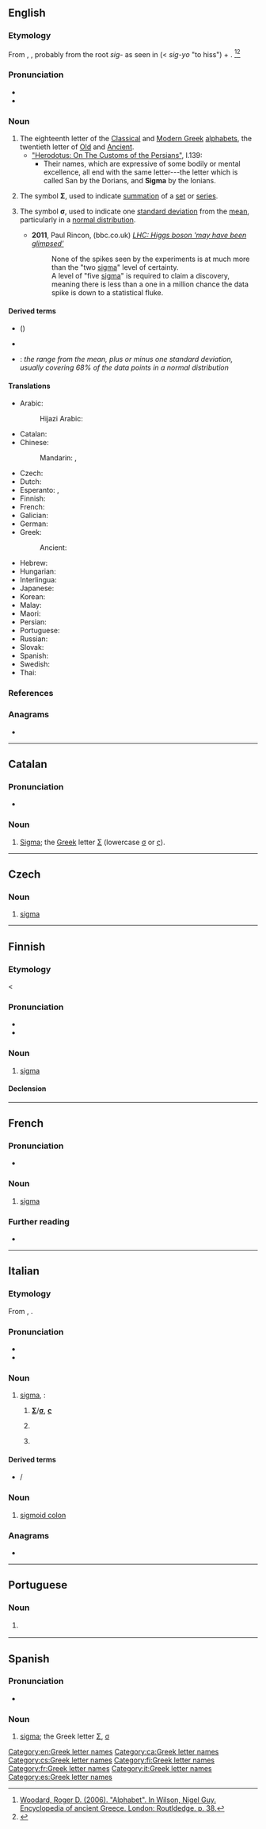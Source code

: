 {{also|Sigma}}
==English==
{{letter_disp2|rho|[[image:Greek_uc_sigma.svg|33px]][[image:Greek_lc_sigma1.png|30px]][[image:Greek_lc_sigma2.png|23px]]|tau|σίγμα|Σ|σ|ς}}

===Etymology===

From {{etyl|grc|en}} {{m|grc|σῖγμα}}, {{m|grc|σίγμα}}, probably from the root ''sig-'' as seen in {{m|grc|σίζω}} (< ''sig-yo'' "to hiss") + {{m|grc|-μα}}. <ref name="woodard">[https://books.google.ca/books?id=8pXhAQAAQBAJ&pg=PA39&dq=woodard+encyclopedia+of+ancient+greece&hl=en&sa=X&ved=0ahUKEwij05-Zr5XQAhVF6oMKHdPmAJkQ6AEIGzAA#v=onepage&q=sigma&f=false Woodard, Roger D. (2006). "Alphabet". In Wilson, Nigel Guy. Encyclopedia of ancient Greece. London: Routldedge. p. 38.]</ref><ref>{{R:grc:Beekes|page=1328}}</ref>

===Pronunciation===
* {{IPA|en|/ˈsɪɡmə/}}
* {{audio|en|En-us-sigma.ogg|Audio (US)}}

===Noun===
{{en-noun|s|sigmata}}

# The eighteenth letter of the [[Classical Greek|Classical]] and [[Modern Greek]] [[alphabet]]s, the twentieth letter of [[Old Greek|Old]] and [[Ancient Greek|Ancient]].
#* [http://www.ancient.eu/article/149/ "Herodotus: On The Customs of the Persians"], I.139:
#** Their names, which are expressive of some bodily or mental excellence, all end with the same letter---the letter which is called San by the Dorians, and '''Sigma''' by the Ionians.
# {{lb|en|mathematics}} The symbol '''Σ''', used to indicate [[summation]] of a [[set]] or [[series]].
# {{lb|en|statistics}} The symbol '''σ''', used to indicate one [[standard deviation]] from the [[mean]], particularly in a [[normal distribution]].
#* '''2011''', Paul Rincon, (bbc.co.uk) ''[http://www.bbc.co.uk/news/science-environment-16158374 LHC: Higgs boson 'may have been glimpsed']''
#*: None of the spikes seen by the experiments is at much more than the "two [[sigma]]" level of certainty.<br>A level of "five [[sigma]]" is required to claim a discovery, meaning there is less than a one in a million chance the data spike is down to a statistical fluke. <!-- Note: a search of "five sigma" in Wolfram Alpha yields the fact that P(z>5) = 2.867 x 10^-7 which is less than one in a million (but not less than one in ten million). -->

====Derived terms====
* {{vern|sigma darner}} ({{taxlink|Austroaeschna sigma|species|ver=181229}})
* {{l|en|sigmalike}}
* {{l|en|within one sigma}}: ''the range from the mean, plus or minus one standard deviation, usually covering 68% of the data points in a normal distribution''

====Translations====
{{trans-top|letter of the Greek alphabet}}
* Arabic: {{t+|ar|سِيغْمَا|f}}
*: Hijazi Arabic: {{t|acw|سِقْما|tr=sigma}}
* Catalan: {{t+|ca|sigma|f}}
* Chinese:
*: Mandarin: {{t+|cmn|西格瑪|sc=Hani}}, {{t+|cmn|西格马|tr=xīgémǎ|sc=Hani}}
* Czech: {{t|cs|sigma|n}}
* Dutch: {{t+|nl|sigma|m}}
* Esperanto: {{t+|eo|sigmo}}, {{t|eo|stigmo}}
* Finnish: {{t+|fi|sigma}}
* French: {{t+|fr|sigma|m}}
* Galician: {{t+|gl|sigma|m}}
* German: {{t+|de|Sigma|n}}
* Greek: {{t+|el|σίγμα|n}}
*: Ancient: {{t|grc|σῖγμα|n}}
{{trans-mid}}
* Hebrew: {{t|he|סִיגְמָא|f|tr=sígma}}
* Hungarian: {{t|hu|szigma}}
* Interlingua: {{t|ia|sigma}}
* Japanese: {{t|ja|シグマ|tr=shiguma}}
* Korean: {{t+|ko|시그마}}
* Malay: {{t|ms|sigma}}
* Maori: {{t|mi|hikama  }}
* Persian: {{t+|fa|سیگما|tr=sigmâ|sc=fa-Arab}}
* Portuguese: {{t+|pt|sigma|m}}
* Russian: {{t+|ru|си́гма|f}}
* Slovak: {{t|sk|sigma|n}}
* Spanish: {{t+|es|sigma|f}}
* Swedish: {{t+|sv|sigma}}
* Thai: {{t|th|ซิกมา}}
{{trans-bottom}}

===References===
<references/>

===Anagrams===
* {{anagrams|en|a=agims|Magis.|agism|migas}}

[[Category:en:Greek letter names]]

----

==Catalan==

===Pronunciation===
* {{ca-IPA}}

===Noun===
{{ca-noun|f}}

# [[#English|Sigma]]; the [[Appendix:Greek script|Greek]] letter [[Σ]] (lowercase [[σ]] or [[ς]]).

[[Category:ca:Greek letter names]]

----

==Czech==

===Noun===
{{cs-noun|g=n}}

# [[#English|sigma]]

[[Category:cs:Greek letter names]]

----

==Finnish==

===Etymology===
< {{bor|fi|grc|σίγμα}}
{{enum|fi|rhoo|tau|Greek letter|Σσ}}
{{wikipedia|lang=fi|Sigma}}

===Pronunciation===
* {{fi-IPA}}
* {{hyphenation|fi|sig|ma}}

===Noun===
{{fi-noun}}

# [[#English|sigma]] {{gloss|Greek letter}}

====Declension====
{{fi-decl-kala|sigm|||a}}

[[Category:fi:Greek letter names]]

----

==French==

===Pronunciation===
* {{fr-IPA}}

===Noun===
{{fr-noun|m|sigma}}

# [[#English|sigma]] {{gloss|Greek letter}}

===Further reading===
* {{R:TLFi}}

[[Category:fr:Greek letter names]]

----

==Italian==

===Etymology===
From {{der|it|grc|σῖγμα}}, {{m|grc|σίγμα}}.

===Pronunciation===
* {{IPA|it|/ˈsiɡ.ma/|[ˈs̪iɡmä]}}
* {{hyphenation|it|sìg|ma}}

===Noun===
{{wikipedia|lang=it}}
{{head|it|noun|g=m|g2=f|invariable}}

# [[#English|sigma]], {{n-g|specifically}}:
## {{n-g|The name of the [[Appendix:Greek script|Greek-script]] letter}} '''[[Σ]]'''/'''[[σ]]''', '''[[ς]]'''
## {{lb|it|mathematics}} {{n-g|The symbol '''Σ''', used to indicate summation of a set or series.}}
## {{lb|it|statistics}} {{n-g|The symbol '''σ''', used to indicate one standard deviation from the mean, particularly in a normal distribution.}}

====Derived terms====
* {{l|it|sigmatismo}}/{{l|it|sigmacismo}}

===Noun===
{{head|it|noun|g=m|invariable}}

# {{lb|it|anatomy}} [[sigmoid colon]]

===Anagrams===
* {{l|it|sgami}}

[[Category:it:Greek letter names]]

----

==Portuguese==

===Noun===
{{pt-noun|m}}

# {{l|en|sigma}} {{gloss|name of the Greek letter Σ, σ}}

----

==Spanish==

===Pronunciation===
* {{es-IPA}}

===Noun===
{{es-noun|f}}

# [[#English|sigma]]; the Greek letter [[Σ]], [[σ]]

[[Category:es:Greek letter names]]